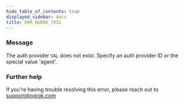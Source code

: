 ```yaml
---
hide_table_of_contents: true
displayed_sidebar: docs
title: ERR_NGROK_7012
---
```


### Message

The auth provider `VAL` does not exist. Specify an auth provider ID or the special value 'agent'.

<ErrorDetails />

### Further help

If you're having trouble resolving this error, please reach out to [support@ngrok.com](mailto:support@ngrok.com?subject=Help%20with%20ERR_NGROK_7012)
